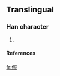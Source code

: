 ==Translingual==

===Han character===
{{Han char|rn=|rad=人|as=13|sn=15|four=|canj=人尸水廿 (OSET)}}

# {{defn|Han}}

====References====
{{Han ref|kx=0119.231|dkj=|dj=|hdz=10224.031|uh=3498|ud=13464|bh=|bd=}}



[[fr:㒘]]